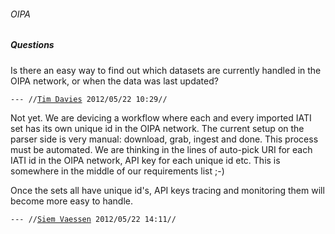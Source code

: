 ====== OIPA ======

===== Questions =====

Is there an easy way to find out which datasets are currently handled in the OIPA network, or when the data was last updated? 

 --- //[[tim@practicalparticipation.co.uk|Tim Davies]] 2012/05/22 10:29//

Not yet. We are devicing a workflow where each and every imported IATI set has its own unique id in the OIPA network. The current setup on the parser side is very manual: download, grab, ingest and done. This process must be automated. We are thinking in the lines of auto-pick URI for each IATI id in the OIPA network, API key for each unique id etc. This is somewhere in the middle of our requirements list ;-)

Once the sets all have unique id's, API keys tracing and monitoring them will become more easy to handle.


 --- //[[siem@zimmermanzimmerman|Siem Vaessen]] 2012/05/22 14:11//
